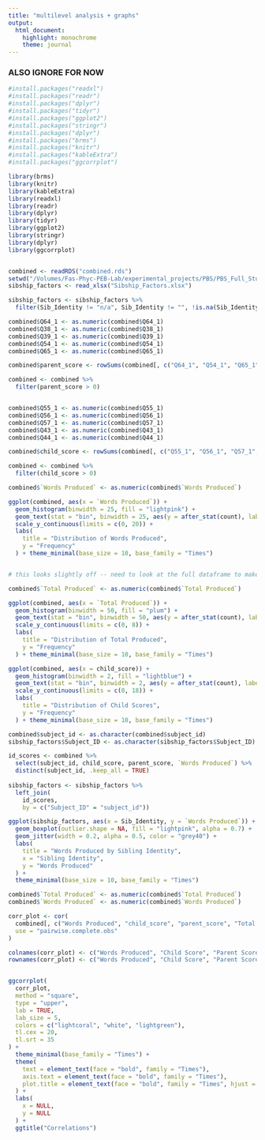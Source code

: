 ```yaml
---
title: "multilevel analysis + graphs"
output: 
  html_document: 
    highlight: monochrome
    theme: journal
---
```

### ALSO IGNORE FOR NOW

```r

#install.packages("readxl")
#install.packages("readr")
#install.packages("dplyr")
#install.packages("tidyr")
#install.packages("ggplot2")
#install.packages("stringr")
#install.packages("dplyr")
#install.packages("brms")
#install.packages("knitr")
#install.packages("kableExtra")
#install.packages("ggcorrplot")

library(brms)
library(knitr)
library(kableExtra)
library(readxl)
library(readr)
library(dplyr)
library(tidyr)
library(ggplot2)
library(stringr)
library(dplyr)
library(ggcorrplot)


combined <- readRDS("combined.rds")
setwd("/Volumes/Fas-Phyc-PEB-Lab/experimental_projects/PBS/PBS_Full_Study/CN_Working_Folder/R/Survey")
sibship_factors <- read_xlsx("Sibship_Factors.xlsx")

sibship_factors <- sibship_factors %>%
  filter(Sib_Identity != "n/a", Sib_Identity != "", !is.na(Sib_Identity))

```

```r
combined$Q64_1 <- as.numeric(combined$Q64_1)
combined$Q38_1 <- as.numeric(combined$Q38_1)
combined$Q39_1 <- as.numeric(combined$Q39_1)
combined$Q54_1 <- as.numeric(combined$Q54_1)
combined$Q65_1 <- as.numeric(combined$Q65_1)

combined$parent_score <- rowSums(combined[, c("Q64_1", "Q54_1", "Q65_1", "Q38_1", "Q39_1")], na.rm = TRUE)

combined <- combined %>%
  filter(parent_score > 0)


combined$Q55_1 <- as.numeric(combined$Q55_1)
combined$Q56_1 <- as.numeric(combined$Q56_1)
combined$Q57_1 <- as.numeric(combined$Q57_1)
combined$Q43_1 <- as.numeric(combined$Q43_1)
combined$Q44_1 <- as.numeric(combined$Q44_1)

combined$child_score <- rowSums(combined[, c("Q55_1", "Q56_1", "Q57_1", "Q43_1", "Q44_1")], na.rm = TRUE)

combined <- combined %>%
  filter(child_score > 0)

```

```r
combined$`Words Produced` <- as.numeric(combined$`Words Produced`)

ggplot(combined, aes(x = `Words Produced`)) + 
  geom_histogram(binwidth = 25, fill = "lightpink") +
  geom_text(stat = "bin", binwidth = 25, aes(y = after_stat(count), label = ifelse(after_stat(count) == 0, "", after_stat(count)), vjust = -0.5)) +
  scale_y_continuous(limits = c(0, 20)) +
  labs(
    title = "Distribution of Words Produced",
    y = "Frequency"
  ) + theme_minimal(base_size = 10, base_family = "Times")


# this looks slightly off -- need to look at the full dataframe to make sure nothings weird
```
```r
combined$`Total Produced` <- as.numeric(combined$`Total Produced`)

ggplot(combined, aes(x = `Total Produced`)) + 
  geom_histogram(binwidth = 50, fill = "plum") +
  geom_text(stat = "bin", binwidth = 50, aes(y = after_stat(count), label = ifelse(after_stat(count) == 0, "", after_stat(count)), vjust = -0.5)) +
  scale_y_continuous(limits = c(0, 8)) +
  labs(
    title = "Distribution of Total Produced",
    y = "Frequency"
  ) + theme_minimal(base_size = 10, base_family = "Times")

```

```r
ggplot(combined, aes(x = child_score)) + 
  geom_histogram(binwidth = 2, fill = "lightblue") +
  geom_text(stat = "bin", binwidth = 2, aes(y = after_stat(count), label = ifelse(after_stat(count) == 0, "", after_stat(count)), vjust = -0.5)) +
  scale_y_continuous(limits = c(0, 18)) +
  labs(
    title = "Distribution of Child Scores",
    y = "Frequency"
  ) + theme_minimal(base_size = 10, base_family = "Times")
```

```r

combined$subject_id <- as.character(combined$subject_id)
sibship_factors$Subject_ID <- as.character(sibship_factors$Subject_ID)

id_scores <- combined %>%
  select(subject_id, child_score, parent_score, `Words Produced`) %>%
  distinct(subject_id, .keep_all = TRUE)
 
sibship_factors <- sibship_factors %>%
  left_join(
    id_scores,
    by = c("Subject_ID" = "subject_id"))

```

```r
ggplot(sibship_factors, aes(x = Sib_Identity, y = `Words Produced`)) +
  geom_boxplot(outlier.shape = NA, fill = "lightpink", alpha = 0.7) +
  geom_jitter(width = 0.2, alpha = 0.5, color = "grey40") + 
  labs(
    title = "Words Produced by Sibling Identity",
    x = "Sibling Identity",
    y = "Words Produced"
  ) +
  theme_minimal(base_size = 10, base_family = "Times")
```
```r

combined$`Total Produced` <- as.numeric(combined$`Total Produced`)
combined$`Words Produced` <- as.numeric(combined$`Words Produced`)

corr_plot <- cor(
  combined[, c("Words Produced", "child_score", "parent_score", "Total Produced")],
  use = "pairwise.complete.obs"
)

colnames(corr_plot) <- c("Words Produced", "Child Score", "Parent Score", "Total Produced")
rownames(corr_plot) <- c("Words Produced", "Child Score", "Parent Score", "Total Produced")


ggcorrplot(
  corr_plot,
  method = "square",
  type = "upper",
  lab = TRUE,
  lab_size = 5,
  colors = c("lightcoral", "white", "lightgreen"),
  tl.cex = 20,
  tl.srt = 35
) +
  theme_minimal(base_family = "Times") +
  theme(
    text = element_text(face = "bold", family = "Times"),
    axis.text = element_text(face = "bold", family = "Times"),
    plot.title = element_text(face = "bold", family = "Times", hjust = 0.5)
  ) +
  labs(
    x = NULL,   
    y = NULL   
  ) +
  ggtitle("Correlations")
```


